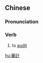 {{also|审计}}
==Chinese==
{{zh-forms|s=审计}}

===Pronunciation===
{{zh-pron
|m=shěnjì
|c=sam2 gai3
|cat=v
}}

===Verb===
{{zh-verb}}

# to [[audit]]

[[hu:審計]]